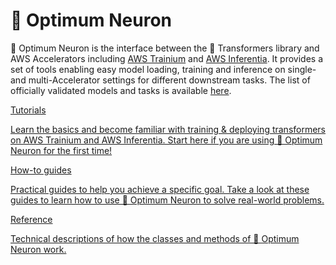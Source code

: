 <!---
Copyright 2023 The HuggingFace Team. All rights reserved.

Licensed under the Apache License, Version 2.0 (the "License");
you may not use this file except in compliance with the License.
You may obtain a copy of the License at

    http://www.apache.org/licenses/LICENSE-2.0

Unless required by applicable law or agreed to in writing, software
distributed under the License is distributed on an "AS IS" BASIS,
WITHOUT WARRANTIES OR CONDITIONS OF ANY KIND, either express or implied.
See the License for the specific language governing permissions and
limitations under the License.
-->

# 🤗 Optimum Neuron

🤗 Optimum Neuron is the interface between the 🤗 Transformers library and AWS Accelerators including [AWS Trainium](https://aws.amazon.com/machine-learning/trainium/?nc1=h_ls) and [AWS Inferentia](https://aws.amazon.com/machine-learning/inferentia/?nc1=h_ls).
It provides a set of tools enabling easy model loading, training and inference on single- and multi-Accelerator settings for different downstream tasks.
The list of officially validated models and tasks is available [here](https://huggingface.co/docs/optimum-neuron/package_reference/configuration#supported-architectures).

<div class="mt-10">
  <div class="w-full flex flex-col space-y-4 md:space-y-0 md:grid md:grid-cols-2 md:gap-y-4 md:gap-x-5">
    <a
      class="!no-underline border dark:border-gray-700 p-5 rounded-lg shadow hover:shadow-lg"
      href="./tutorials/overview"
    >
      <div class="w-full text-center bg-gradient-to-br from-blue-400 to-blue-500 rounded-lg py-1.5 font-semibold mb-5 text-white text-lg leading-relaxed">
        Tutorials
      </div>
      <p class="text-gray-700">
        Learn the basics and become familiar with training & deploying transformers on AWS Trainium and AWS Inferentia.
        Start here if you are using 🤗 Optimum Neuron for the first time!
      </p>
    </a>
    <a class="!no-underline border dark:border-gray-700 p-5 rounded-lg shadow hover:shadow-lg" href="./guides/overview">
      <div class="w-full text-center bg-gradient-to-br from-indigo-400 to-indigo-500 rounded-lg py-1.5 font-semibold mb-5 text-white text-lg leading-relaxed">
        How-to guides
      </div>
      <p class="text-gray-700">
        Practical guides to help you achieve a specific goal. Take a look at these guides to learn how to use 🤗 Optimum
        Neuron to solve real-world problems.
      </p>
    </a>
    <a
      class="!no-underline border dark:border-gray-700 p-5 rounded-lg shadow hover:shadow-lg"
      href="./package_reference/trainer"
    >
      <div class="w-full text-center bg-gradient-to-br from-purple-400 to-purple-500 rounded-lg py-1.5 font-semibold mb-5 text-white text-lg leading-relaxed">
        Reference
      </div>
      <p class="text-gray-700">Technical descriptions of how the classes and methods of 🤗 Optimum Neuron work.</p>
    </a>
  </div>
</div>
